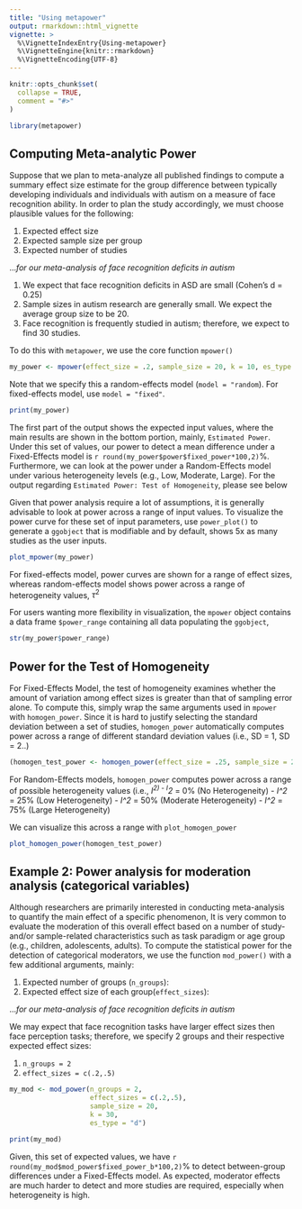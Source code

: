 ```yaml
---
title: "Using metapower"
output: rmarkdown::html_vignette
vignette: >
  %\VignetteIndexEntry{Using-metapower}
  %\VignetteEngine{knitr::rmarkdown}
  %\VignetteEncoding{UTF-8}
---
```


```r
knitr::opts_chunk$set(
  collapse = TRUE,
  comment = "#>"
)
```

```r
library(metapower)
```
## Computing Meta-analytic Power

Suppose that we plan to meta-analyze all published findings to compute a summary effect size estimate for the group difference between typically developing individuals and individuals with autism on a measure of face recognition ability. In order to plan the study accordingly, we must choose plausible values for the following:

1. Expected effect size
2. Expected sample size per group
3. Expected number of studies

...*for our meta-analysis of face recognition deficits in autism*

1. We expect that face recognition deficits in ASD are small (Cohen's d = 0.25)
2. Sample sizes in autism research are generally small. We expect the average group size to be 20.
3. Face recognition is frequently studied in autism; therefore, we expect to find 30 studies.

To do this with `metapower`, we use the core function `mpower()`

```r
my_power <- mpower(effect_size = .2, sample_size = 20, k = 10, es_type = "d")
```

Note that we specify this a random-effects model (`model = "random`). 
For fixed-effects model, use `model = "fixed"`.

```r
print(my_power)
```

The first part of the output shows the expected input values, where the main results are shown in the bottom portion, mainly, `Estimated Power`. Under this set of values, our power to detect a mean difference under a Fixed-Effects model is  `r round(my_power$power$fixed_power*100,2)`%. Furthermore, we can look at the power under a Random-Effects model under various heterogeneity levels (e.g., Low, Moderate, Large). For the output regarding `Estimated Power: Test of Homogeneity`, please see below

Given that power analysis require a lot of assumptions, it is generally advisable to look at power across a range of input values. To visualize the power curve for these set of input parameters, use `power_plot()` to generate a `ggobject` that is modifiable and by default, shows 5x as many studies as the user inputs. 

```r
plot_mpower(my_power)
```

For fixed-effects model, power curves are shown for a range of effect sizes, whereas random-effects model shows power across a range of heterogeneity values, $\tau^2$

For users wanting more flexibility in visualization, the `mpower` object contains a data frame `$power_range` containing all data populating the `ggobject`,

```r
str(my_power$power_range)
```

## Power for the Test of Homogeneity

For Fixed-Effects Model, the test of homogeneity examines whether the amount of variation among effect sizes is greater than that of sampling error alone. To compute this, simply wrap the same arguments used in `mpower` with `homogen_power`. Since it is hard to justify selecting the standard deviation between a set of studies, `homogen_power` automatically computes power across a range of different standard deviation values (i.e., SD = 1, SD = 2..)
```r
(homogen_test_power <- homogen_power(effect_size = .25, sample_size = 20, k = 30, es_type = "d"))
```

For Random-Effects models, `homogen_power` computes power across a range of possible heterogeneity values (i.e., *I^2*)
- *I^2* =  0% (No Heterogeneity)
- *I^2* = 25% (Low Heterogeneity)
- *I^2* = 50% (Moderate Heterogeneity)
- *I^2* = 75% (Large Heterogeneity)

We can visualize this across a range with `plot_homogen_power`

```r
plot_homogen_power(homogen_test_power)
```

## Example 2: Power analysis for moderation analysis (categorical variables)

Although researchers are primarily interested in conducting meta-analysis to quantify the main effect of a specific phenomenon, It is very common to evaluate the moderation of this overall effect based on a number of study- and/or sample-related characteristics such as task paradigm or age group (e.g., children, adolescents, adults). To compute the statistical power for the detection of categorical moderators, we use the function `mod_power()` with a few additional arguments, mainly:

1. Expected number of groups (`n_groups`):
2. Expected effect size of each group(`effect_sizes`):

...*for our meta-analysis of face recognition deficits in autism*

We may expect that face recognition tasks have larger effect sizes then face perception tasks; therefore, we specify 2 groups and their respective expected effect sizes:

1. `n_groups = 2`
2. `effect_sizes = c(.2,.5)`

```r
my_mod <- mod_power(n_groups = 2, 
                    effect_sizes = c(.2,.5), 
                    sample_size = 20,
                    k = 30,
                    es_type = "d")
```

```r
print(my_mod)
```

Given, this set of expected values, we have `r round(my_mod$mod_power$fixed_power_b*100,2)`% to detect between-group differences under a Fixed-Effects model. As expected, moderator effects are much harder to detect and more studies are required, especially when heterogeneity is high.
